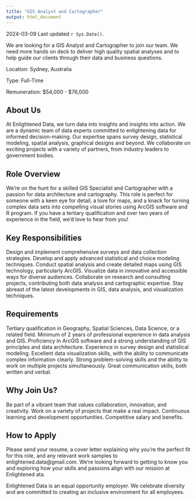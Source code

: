 ```yaml
---
title: "GIS Analyst and Cartographer"
output: html_document
---
```

2024-03-09 Last updated `r Sys.Date()`.

We are looking for a GIS Analyst and Cartographer to join our team. We need more hands on deck to deliver high quality spatial analyses and to help guide our clients through their data and business questions.

Location: Sydney, Australia

Type: Full-Time

Remuneration: \$54,000 - \$76,000

## About Us

At Enlightened Data, we turn data into insights and insights into action. We are a dynamic team of data experts committed to enlightening data for informed decision-making. Our expertise spans survey design, statistical modeling, spatial analysis, graphical designs and beyond. We collaborate on exciting projects with a variety of partners, from industry leaders to government bodies.


## Role Overview
We're on the hunt for a skilled GIS Specialist and Cartographer with a passion for data architecture and cartography. This role is perfect for someone with a keen eye for detail, a love for maps, and a knack for turning complex data sets into compelling visual stories using ArcGIS software and R program. If you have a tertiary qualification and over two years of experience in the field, we'd love to hear from you!


## Key Responsibilities

Design and implement comprehensive surveys and data collection strategies.
Develop and apply advanced statistical and choice modeling techniques.
Conduct spatial analysis and create detailed maps using GIS technology, particularly ArcGIS.
Visualize data in innovative and accessible ways for diverse audiences.
Collaborate on research and consulting projects, contributing both data analysis and cartographic expertise.
Stay abreast of the latest developments in GIS, data analysis, and visualization techniques.


## Requirements

Tertiary qualification in Geography, Spatial Sciences, Data Science, or a related field.
Minimum of 2 years of professional experience in data analysis and GIS.
Proficiency in ArcGIS software and a strong understanding of GIS principles and data architecture.
Experience in survey design and statistical modeling.
Excellent data visualization skills, with the ability to communicate complex information clearly.
Strong problem-solving skills and the ability to work on multiple projects simultaneously.
Great communication skills, both written and verbal.


## Why Join Us?

Be part of a vibrant team that values collaboration, innovation, and creativity.
Work on a variety of projects that make a real impact.
Continuous learning and development opportunities.
Competitive salary and benefits.

## How to Apply

Please send your resume, a cover letter explaining why you're the perfect fit for this role, and any relevant work samples to enlightened.data@gmail.com. We're looking forward to getting to know you and exploring how your skills and passions align with our mission at Enlightened ata.

Enlightened Data is an equal opportunity employer. We celebrate diversity and are committed to creating an inclusive environment for all employees.
